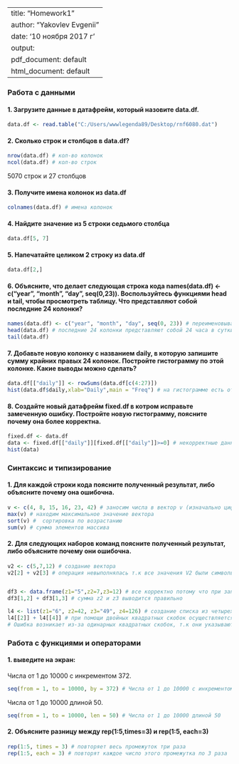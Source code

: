 ﻿---
title: "Homework1"
author: "Yakovlev Evgenii"
date: '10 ноября 2017 г '
output:
  pdf_document: default
  html_document: default
---
### Работа с данными

#### 1. Загрузите данные в датафрейм, который назовите data.df.
```{r}
data.df <- read.table("C:/Users/wwwlegenda89/Desktop/rnf6080.dat")
```

#### 2. Сколько строк и столбцов в data.df?
```{r}
nrow(data.df) # кол-во колонок 
ncol(data.df) # кол-во строк
```
5070 строк и 27 столбцов

#### 3. Получите имена колонок из data.df
```{r}
colnames(data.df) # имена колонок
```

#### 4. Найдите значение из 5 строки седьмого столбца
```{r}
data.df[5, 7]
```

#### 5. Напечатайте целиком 2 строку из data.df
```{r}
data.df[2,]
```

#### 6. Объясните, что делает следующая строка кода names(data.df) <- c("year", "month", "day", seq(0,23)). Воспользуйтесь функциями head и tail, чтобы просмотреть таблицу. Что представляют собой последние 24 колонки?
```{r}
names(data.df) <- c("year", "month", "day", seq(0, 23)) # переименовывает названия столбцов
head(data.df) # последние 24 колонки представляют собой 24 часа в сутки и показывают количество осадков по часам.
tail(data.df)
```

#### 7. Добавьте новую колонку с названием daily, в которую запишите сумму крайних правых 24 колонок. Постройте гистограмму по этой колонке. Какие выводы можно сделать?
```{r}
data.df[["daily"]] <- rowSums(data.df[c(4:27)])
hist(data.df$daily,xlab="Daily",main = "Freq") # на гистограмме есть отрицательные значения, значит в данных присутствуют ошибки
```

#### 8. Создайте новый датафрейм fixed.df в котром исправьте замеченную ошибку. Постройте новую гистограмму, поясните почему она более корректна.
```{r}
fixed.df <- data.df
data <- fixed.df[["daily"]][fixed.df[["daily"]]>=0] # некорректные данные были обнулены.
hist(data)
```

### Синтаксис и типизирование

#### 1. Для каждой строки кода поясните полученный результат, либо объясните почему она ошибочна.
```{r}
v <- c(4, 8, 15, 16, 23, 42) # заносим числа в вектор v (изначально цифры были в ковычках и определялись как char, по-этому последующие команды работали некорректно) 
max(v) # находим максимальное значение вектора
sort(v) #  сортировка по возрастанию
sum(v) # сумма элементов массива
```

#### 2. Для следующих наборов команд поясните полученный результат, либо объясните почему они ошибочна.
```{r}
v2 <- c(5,7,12) # создание вектора
v2[2] + v2[3] # операция невыполнялась т.к все значения V2 были символьными (c("5",7,12))


df3 <- data.frame(z1="5",z2=7,z3=12) # все корректно потому что при записи в таблицу их тип был сохранен.
df3[1,2] + df3[1,3] # сумма z2 и z3 выводится правильно

l4 <- list(z1="6", z2=42, z3="49", z4=126) # создание списка из четырех элементов. В списке можно хранить одновременно различные типы данных.
l4[[2]] + l4[[4]] # при помощи двойных квадратных скобок осуществляется извлечение элементов списка.Работает корректно.
# Ошибка возникает из-за одинарных квадратных скобок, т.к они указывают на ссылку элемента, а не на сам элемент
```

### Работа с функциями и операторами

#### 1. выведите на экран:

Числа от 1 до 10000 с инкрементом 372.
```{r}
seq(from = 1, to = 10000, by = 372) # Числа от 1 до 10000 с инкрементом 372
```

Числа от 1 до 10000 длиной 50.
```{r}
seq(from = 1, to = 10000, len = 50) # Числа от 1 до 10000 длиной 50
```

#### 2. Объясните разницу между rep(1:5,times=3) и rep(1:5, each=3)
```{r}
rep(1:5, times = 3) # повторяет весь промежуток три раза
rep(1:5, each = 3) # повторят каждое число этого промежутка по 3 раза
```
